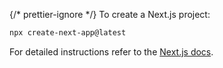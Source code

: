 {/* prettier-ignore */}
To create a Next.js project:

```sh
npx create-next-app@latest
```

For detailed instructions refer to the
[Next.js docs](https://nextjs.org/docs/app/getting-started/installation).

